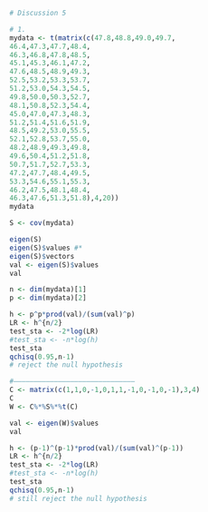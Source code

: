 ```r
# Discussion 5

# 1.
mydata <- t(matrix(c(47.8,48.8,49.0,49.7,
46.4,47.3,47.7,48.4,
46.3,46.8,47.8,48.5,
45.1,45.3,46.1,47.2,
47.6,48.5,48.9,49.3,
52.5,53.2,53.3,53.7,
51.2,53.0,54.3,54.5,
49.8,50.0,50.3,52.7,
48.1,50.8,52.3,54.4,
45.0,47.0,47.3,48.3,
51.2,51.4,51.6,51.9,
48.5,49.2,53.0,55.5,
52.1,52.8,53.7,55.0,
48.2,48.9,49.3,49.8,
49.6,50.4,51.2,51.8,
50.7,51.7,52.7,53.3,
47.2,47.7,48.4,49.5,
53.3,54.6,55.1,55.3,
46.2,47.5,48.1,48.4,
46.3,47.6,51.3,51.8),4,20))
mydata

S <- cov(mydata)

eigen(S)
eigen(S)$values #*
eigen(S)$vectors
val <- eigen(S)$values
val

n <- dim(mydata)[1]
p <- dim(mydata)[2]

h <- p^p*prod(val)/(sum(val)^p)
LR <- h^{n/2}
test_sta <- -2*log(LR)
#test_sta <- -n*log(h)
test_sta
qchisq(0.95,n-1)
# reject the null hypothesis

#——————————————————————————————
C <- matrix(c(1,1,0,-1,0,1,1,-1,0,-1,0,-1),3,4)
C
W <- C%*%S%*%t(C)

val <- eigen(W)$values
val

h <- (p-1)^(p-1)*prod(val)/(sum(val)^(p-1))
LR <- h^{n/2}
test_sta <- -2*log(LR)
#test_sta <- -n*log(h)
test_sta
qchisq(0.95,n-1)
# still reject the null hypothesis
```